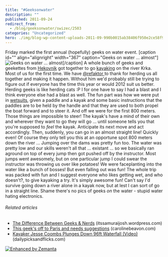 ```yaml
---
title: "#Geeksonwater"
description: ""
published: 2011-09-24
redirect_from:
  - /blog/geeksonwater/swizec/2503
categories: "Uncategorized"
hero: ./img/blog-wp-content-uploads-2011-09-990b0015ab38406f950e2ce58f90f3af_74.jpg
---
```


Friday marked the first annual (hopefully) geeks on water event. \[caption id="" align="alignright" width="367" caption="Geeks on water ... almost"]![](./img/blog-wp-content-uploads-2011-09-990b0015ab38406f950e2ce58f90f3af_74.jpg "Geeks on water ... almost")\[/caption] A whole bunch of geeks and geekettes from [Hekovnik](http://hekovnik.si/) got together to go [kayaking](http://en.wikipedia.org/wiki/Kayaking "Kayaking") on the river Krka. Most of us for the first time. We have [@refaktor ](https://twitter.com/#!/refaktor)to thank for herding us all together and making it happen. Without him we'd probably still be trying to figure out if everyone has the time this year or would 2012 suit us better. Herding geeks is like herding cats :P I for one have to say I had a blast and I think everyone else had a blast as well. The fun part was how we were put in [wetsuits](http://en.wikipedia.org/wiki/Wetsuit "Wetsuit"), given a paddle and a kayak and some basic instructions that the paddles are to be held by the handle and that they are used to both propel the boat forward and to steer it. And off we were for the first 800 meters. Those things are impossible to steer! The kayak's have a mind of their own and wherever they want to go they will go ... until someone tells you that you're supposed to _feel_ the kayak. Anticipate its next move and act accordingly. Then, suddenly, you can go in an almost straight line! Quickly even! Of course they only tell you this at an opportune spot 800 meters down the river ... Jumping over the dams was pretty fun too. The water was pretty low and our skills weren't all that ... existant ... so we basically ran aground on top of every jump then got pushed off by the instructor. Most jumps went awesomely, but on one particular jump I could swear the instructor was throwing us over like potatoes! We were faceplanting into the water like a bunch of bosses! But even falling out was fun! The whole trip was packed with fun and I suggest everyone who likes getting wet, and who doesn't?, to give kayaking a try. It's simply awesome fun! Can't say I'd survive going down a river alone in a kayak now, but at lest I can sort of go in a straight line. Shame there's no pics of geeks _on_ the water - stupid water hating electronics.

###### Related articles

- [The Difference Between Geeks & Nerds](http://itssamuraijosh.wordpress.com/2011/09/22/the-difference-between-geeks-nerds/) (itssamuraijosh.wordpress.com)
- [This geek's off to Paris and needs suggestions](http://carolinebeavon.com/2011/09/24/this-geeks-off-to-paris-and-needs-suggestions/) (carolinebeavon.com)
- [Kayaker Jesse Coombs Plunges Down 96ft Waterfall (Video)](http://dailypicksandflicks.com/2011/09/24/kayaker-jesse-coombs-plunges-down-96ft-waterfall-video/) (dailypicksandflicks.com)

[![Enhanced by Zemanta](http://img.zemanta.com/zemified_e.png?x-id=bb4ed28f-ae7d-4b29-b7f4-d31fd23f977e)](http://www.zemanta.com/ "Enhanced by Zemanta")
